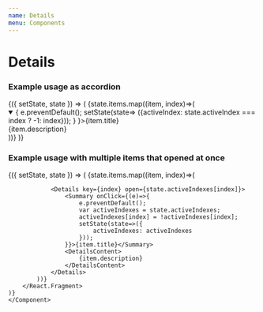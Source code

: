 ```yaml
---
name: Details
menu: Components
---
```



# Details

### Example usage as accordion

<Playground>
	<Component initialState={{ activeIndex: 0, items: [{title: 'First', description: 'Now that we know who you are, I know who I am. Im not a mistake! It all makes sense! you know how you can tell who the arch...'}, {title: 'Second', description: 'In a comic you know how you can tell who the arch-villain s going to be? Hes the exact opposite of the hero'}] }}>
	{({ setState, state }) => (
		<React.Fragment>
			{state.items.map((item, index)=>(
				<Details key={index} open={state.activeIndex === index}>
	  				<Summary onClick={(e)=>{
						  e.preventDefault();
						   setState(state=> ({activeIndex: state.activeIndex === index ? -1: index}));
						}
						}>{item.title}</Summary>
					<DetailsContent>
						{item.description}
					</DetailsContent>
  				</Details>
			))}
		</React.Fragment>
	)}
	</Component>
</Playground>

### Example usage with multiple items that opened at once

<Playground>
	<Component initialState={{ activeIndexes: {}, items: [{title: 'First', description: 'Now that we know who you are, I know who I am. Im not a mistake! It all makes sense! you know how you can tell who the arch...'}, {title: 'Second', description: 'In a comic you know how you can tell who the arch-villain s going to be? Hes the exact opposite of the hero'}] }}>
	{({ setState, state }) => (
		<React.Fragment>
			{state.items.map((item, index)=>(

				<Details key={index} open={state.activeIndexes[index]}>
	  				<Summary onClick={(e)=>{
						e.preventDefault();
						var activeIndexes = state.activeIndexes;
						activeIndexes[index] = !activeIndexes[index];
						setState(state=>({
							activeIndexes: activeIndexes
						}));
					}}>{item.title}</Summary>
					<DetailsContent>
						{item.description}
					</DetailsContent>
  				</Details>
			))}
		</React.Fragment>
	)}
	</Component>
</Playground>